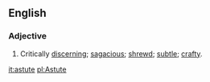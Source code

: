 ==English==
===Adjective===
#Critically [[discerning]]; [[sagacious]]; [[shrewd]]; [[subtle]]; [[crafty]].

[[it:astute]]
[[pl:Astute]]